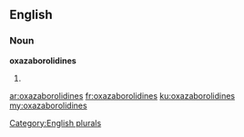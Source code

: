 ==English==

===Noun===
'''oxazaborolidines'''

# {{plural of|[[oxazaborolidine]]}}

[[Category:English plurals]]

[[ar:oxazaborolidines]]
[[fr:oxazaborolidines]]
[[ku:oxazaborolidines]]
[[my:oxazaborolidines]]